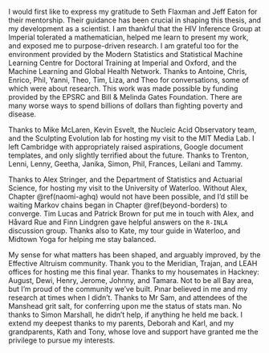I would first like to express my gratitude to Seth Flaxman and Jeff Eaton for their mentorship.
Their guidance has been crucial in shaping this thesis, and my development as a scientist.
<!-- Thanks to my examiners Adam Sykulski and Chris Paciorek. -->
I am thankful that the HIV Inference Group at Imperial tolerated a mathematician, helped me learn to present my work, and exposed me to purpose-driven research.
I am grateful too for the environment provided by the Modern Statistics and Statistical Machine Learning Centre for Doctoral Training at Imperial and Oxford, and the Machine Learning and Global Health Network.
Thanks to Antoine, Chris, Enrico, Phil, Yanni, Theo, Tim, Liza, and Theo for conversations, some of which were about research.
This work was made possible by funding provided by the EPSRC and Bill & Melinda Gates Foundation.
There are many worse ways to spend billions of dollars than fighting poverty and disease.

Thanks to Mike McLaren, Kevin Esvelt, the Nucleic Acid Observatory team, and the Sculpting Evolution lab for hosting my visit to the MIT Media Lab.
I left Cambridge with appropriately raised aspirations, Google document templates, and only slightly terrified about the future.
Thanks to Trenton, Lenni, Lenny, Geetha, Janika, Simon, Phil, Frances, Leilani and Tammy.

Thanks to Alex Stringer, and the Department of Statistics and Actuarial Science, for hosting my visit to the University of Waterloo.
Without Alex, Chapter \@ref(naomi-aghq) would not have been possible, and I'd still be waiting Markov chains began in Chapter \@ref(beyond-borders) to converge.
Tim Lucas and Patrick Brown for put me in touch with Alex, and Håvard Rue and Finn Lindgren gave helpful answers on the `R-INLA` discussion group.
Thanks also to Kate, my tour guide in Waterloo, and Midtown Yoga for helping me stay balanced.

My sense for what matters has been shaped, and arguably improved, by the Effective Altruism community.
Thank you to the Meridian, Trajan, and LEAH offices for hosting me this final year.
Thanks to my housemates in Hackney: August, Dewi, Henry, Jerome, Johnny, and Tamara.
Not to be all Bay area, but I'm proud of the community we've built.
Pınar believed in me and my research at times when I didn't.
Thanks to Mr Sam, and attendees of the Manshead grit salt, for conferring upon me the status of stats man.
No thanks to Simon Marshall, he didn't help, if anything he held me back.
I extend my deepest thanks to my parents, Deborah and Karl, and my grandparents, Kath and Tony, whose love and support have granted me the privilege to pursue my interests.

\begin{flushright}
Adam Howes \\
Imperial College London\\
December 2023
\end{flushright}
